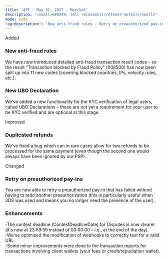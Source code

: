 ```yaml
---
title: 'API - May 31, 2017 - Meerkat'  
description: '<small>&#8249; [All releases](/release-notes)</small>'  
mode: wide  
'og:description': 'New anti-fraud rules - Retry on preauthorized pay-ins - New UBO Declaration - Duplicated refunds - Enhancements'  
---
```

  
  <div class="pill pill-green">Added</div> 
  
### New anti-fraud rules  

We have now introduced detailed anti-fraud transaction result codes – so the result "Transaction blocked by Fraud Policy" (008500) has now been split up into 11 new codes (covering blocked countries, IPs, velocity rules, etc.). 
  
### New UBO Declaration  

We've added a new functionality for the KYC verification of legal users, called UBO Declarations – these are not yet a requirement for your user to be KYC verified and are optional at this stage.  
  <div class="pill pill-blue">Improved</div> 
  
### Duplicated refunds  

We've fixed a bug which can in rare cases allow for two refunds to be processed for the same payment (even though the second one would always have been ignored by our PSP).  
  <div class="pill pill-orange">Changed</div> 
  
### Retry on preauthorized pay-ins  

You are now able to retry a preauthorized pay-in that has failed without having to redo another preauthorization (this is particularly useful when 3DS was used and means you no longer need the presence of the user). 
  
### Enhancements  
-The contest deadline (ContestDeadlineDate) for Disputes is now clearer (it's now at 23:59:59 instead of 00:00:00 – i.e., at the end of the day).  
-We've optimized the modification of webhooks to correctly test for a valid URL.  
-Some minor improvements were done to the transaction reports for transactions involving client wallets (your fees or credit/repudiation wallet).